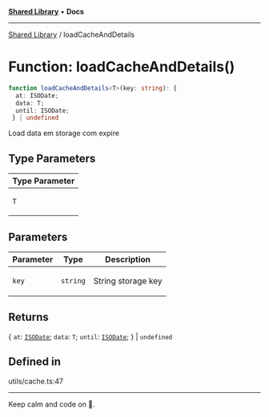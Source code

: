 
<Meta title="Libs/Shared/functions/loadCacheAndDetails" />



[**Shared Library**](/?path=/docs/libs-shared-overview--page) • **Docs**

***

[Shared Library](/?path=/docs/libs-shared-overview--page) / loadCacheAndDetails

# Function: loadCacheAndDetails()

```ts
function loadCacheAndDetails<T>(key: string): {
  at: ISODate;
  data: T;
  until: ISODate;
 } | undefined
```

Load data em storage com expire

## Type Parameters

<table>
<thead>
<tr>
<th>Type Parameter</th>
</tr>
</thead>
<tbody>
<tr>
<td>

`T`

</td>
</tr>
</tbody>
</table>

## Parameters

<table>
<thead>
<tr>
<th>Parameter</th>
<th>Type</th>
<th>Description</th>
</tr>
</thead>
<tbody>
<tr>
<td>

`key`

</td>
<td>

`string`

</td>
<td>

String storage key

</td>
</tr>
</tbody>
</table>

## Returns

\{
  `at`: [`ISODate`](/?path=/docs/libs-shared-type-aliases-isodate);
  `data`: `T`;
  `until`: [`ISODate`](/?path=/docs/libs-shared-type-aliases-isodate);
 \} \| `undefined`

## Defined in

utils/cache.ts:47


***

Keep calm and code on 🤘.